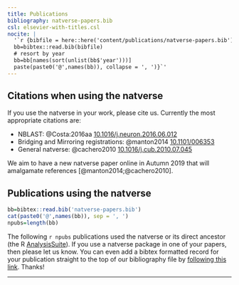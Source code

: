 ```yaml
---
title: Publications
bibliography: natverse-papers.bib
csl: elsevier-with-titles.csl
nocite: | 
  '`r {bibfile = here::here('content/publications/natverse-papers.bib')
  bb=bibtex::read.bib(bibfile)
  # resort by year
  bb=bb[names(sort(unlist(bb$'year')))]
  paste(paste0('@',names(bb)), collapse = ', ')}`'
---
```



## Citations when using the natverse

If you use the natverse in your work, please cite us. Currently the most appropriate
citations are:

* NBLAST: @Costa:2016aa [10.1016/j.neuron.2016.06.012](https://doi.org/10.1016/j.neuron.2016.06.012)
* Bridging and Mirroring registrations: @manton2014 [10.1101/006353](https://doi.org/10.1101/006353)
* General natverse: @cachero2010 [10.1016/j.cub.2010.07.045](https://doi.org/10.1016/j.cub.2010.07.045)

We aim to have a new natverse paper online in Autumn 2019 that will amalgamate references [@manton2014;@cachero2010].

## Publications using the natverse

<!-- Note that for some reason I needed to use the absolute path + here in the YAML header-->
<!-- although in this snippet, the bare filename without any path worked as expected -->
```r
bb=bibtex::read.bib('natverse-papers.bib')
cat(paste0('@',names(bb)), sep = ', ')
npubs=length(bb)
```


The following `r npubs` publications used the natverse or its direct ancestor 
(the R [AnalysisSuite](https://github.com/jefferis/AnalysisSuite)).
If you use a natverse package in one of your papers, then please let us know. 
You can even add a bibtex formatted record for your publication straight to the
top of our bibliography file
by [following this link](https://github.com/natverse/natverse_hugo/edit/dev_pages/content/publications/natverse-papers.bib). Thanks!

---